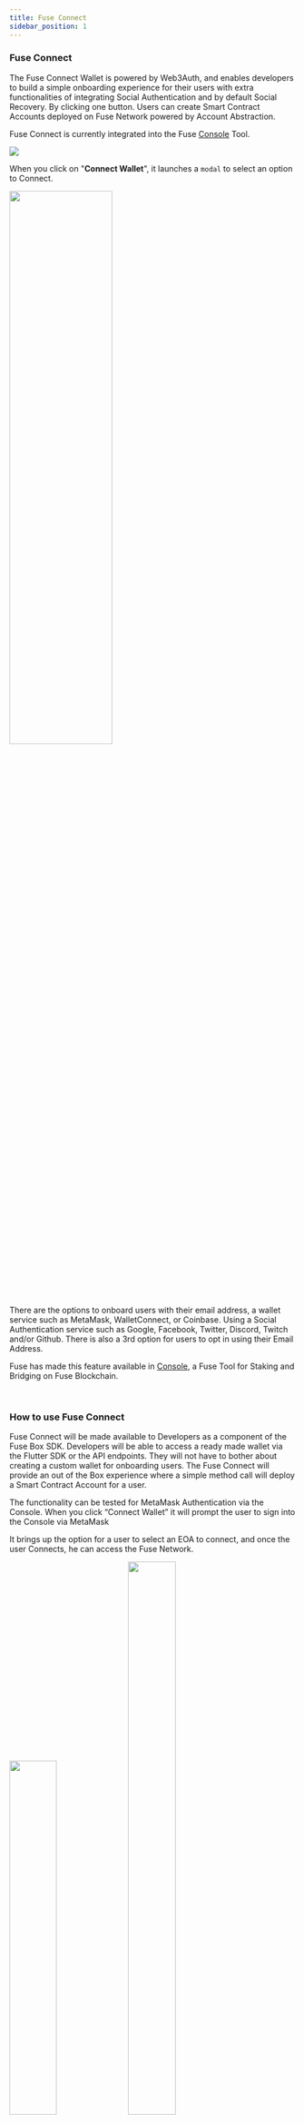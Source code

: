 ```yaml
---
title: Fuse Connect
sidebar_position: 1
---
```


### Fuse Connect

The Fuse Connect Wallet is powered by Web3Auth, and enables developers to build a simple onboarding experience for their users with extra functionalities of integrating Social Authentication and by default Social Recovery. By clicking one button. Users can create Smart Contract Accounts deployed on Fuse Network powered by Account Abstraction.

Fuse Connect is currently integrated into the Fuse [Console](https://console.fuse.io) Tool.

![](/img/fuse-brief/console-navbar.png)

When you click on "**Connect Wallet**", it launches a `modal` to select an option to Connect.

<img src="/img/fuse-brief/connect-metamask.png" width="60%" height="50%" />

There are the options to onboard users with their email address, a wallet service such as MetaMask, WalletConnect, or Coinbase. Using a Social Authentication service such as Google, Facebook, Twitter, Discord, Twitch and/or Github. There is also a 3rd option for users to opt in using their Email Address.

Fuse has made this feature available in [Console](https://console.fuse.io/), a Fuse Tool for Staking and Bridging on Fuse Blockchain.

<p>&nbsp;</p>

### How to use Fuse Connect

Fuse Connect will be made available to Developers as a component of the Fuse Box SDK. Developers will be able to access a ready made wallet via the Flutter SDK or the API endpoints. They will not have to bother about creating a custom wallet for onboarding users. The Fuse Connect will provide an out of the Box experience where a simple method call will deploy a Smart Contract Account for a user.

The functionality can be tested for MetaMask Authentication via the Console. When you click “Connect Wallet” it will prompt the user to sign into the Console via MetaMask

It brings up the option for a user to select an EOA to connect, and once the user Connects, he can access the Fuse Network.

<img src="/img/fuse-brief/connect-metamsk.png" width="40.6%" height="40%" /> <img
  src="/img/fuse-brief/sign-metamsk.png"
  width="41%"
  height="50%"
/>

<p>&nbsp;</p>

There is a dropdown of the other Networks where users can bridge their assets to the Fuse Blockchain

![](/img/fuse-brief/networks-dropdown.png)

<p>&nbsp;</p>

Fuse Connect is guaranteed to improve the performance on DApps built on Fuse by reducing the barrier to entry for developers who want to onboard users across the web2 and web3 stack. In the coming weeks developers will be able to leverage the Fuse SDK and API endpoints to build a Social Wallet experience for their users. Developers can easily integrate solutions like fiat on-ramping, authentication, and NFT minting.
